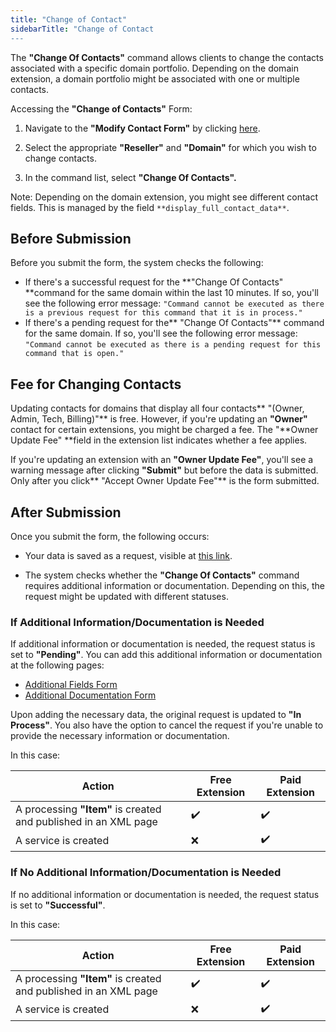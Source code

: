 ```yaml
---
title: "Change of Contact"
sidebarTitle: "Change of Contact
---
```


The **"Change Of Contacts"** command allows clients to change the contacts associated with a specific domain portfolio. Depending on the domain extension, a domain portfolio might be associated with one or multiple contacts.

Accessing the **"Change of Contacts"** Form:

1. Navigate to the **"Modify Contact Form"** by clicking [here](https://superreseller-qa.nominus.host/forms/domains/modify).

2. Select the appropriate **"Reseller"** and **"Domain"** for which you wish to change contacts.

3. In the command list, select **"Change Of Contacts".** 

<Note>Note: Depending on the domain extension, you might see different contact fields. This is managed by the field `**display_full_contact_data**`.</Note>

## Before Submission

Before you submit the form, the system checks the following:

- If there's a successful request for the **"Change Of Contacts" **command for the same domain within the last 10 minutes. If so, you'll see the following error message:
  `"Command cannot be executed as there is a previous request for this command that it is in process."`
- If there's a pending request for the** "Change Of Contacts"** command for the same domain. If so, you'll see the following error message:
  `"Command cannot be executed as there is a pending request for this command that is open."`

## Fee for Changing Contacts

Updating contacts for domains that display all four contacts** "(Owner, Admin, Tech, Billing)"** is free. However, if you're updating an **"Owner"** contact for certain extensions, you might be charged a fee. The "**Owner Update Fee" **field in the extension list indicates whether a fee applies.

If you're updating an extension with an **"Owner Update Fee"**, you'll see a warning message after clicking **"Submit"** but before the data is submitted. Only after you click** "Accept Owner Update Fee"** is the form submitted.

## After Submission

Once you submit the form, the following occurs:

- Your data is saved as a request, visible at [this link](https://superreseller-qa.nominus.host/requests/domain).

- The system checks whether the **"Change Of Contacts"** command requires additional information or documentation. Depending on this, the request might be updated with different statuses.

### If Additional Information/Documentation is Needed

If additional information or documentation is needed, the request status is set to **"Pending"**. You can add this additional information or documentation at the following pages:

- [Additional Fields Form](https://superreseller-qa.nominus.host/forms/domains/additional/fields)
- [Additional Documentation Form](https://superreseller-qa.nominus.host/forms/domains/additional/documentation)

Upon adding the necessary data, the original request is updated to **"In Process"**. You also have the option to cancel the request if you're unable to provide the necessary information or documentation.

In this case: 

| Action                                                          | Free Extension | Paid Extension |
| --------------------------------------------------------------- | -------------- | -------------- |
| A processing **"Item"** is created and published in an XML page | ✔️             | ✔️             |
| A service is created                                            | ❌              | ✔️             |

### If No Additional Information/Documentation is Needed

If no additional information or documentation is needed, the request status is set to **"Successful"**.

In this case:

| Action                                                          | Free Extension | Paid Extension |
| --------------------------------------------------------------- | -------------- | -------------- |
| A processing **"Item"** is created and published in an XML page | ✔️             | ✔️             |
| A service is created                                            | ❌              | ✔️             |